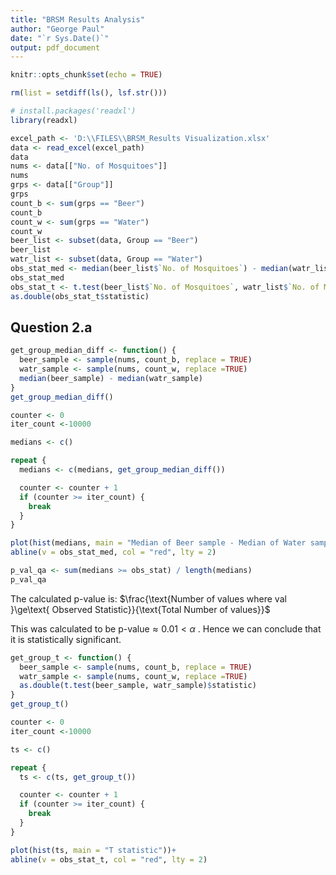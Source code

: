 ```yaml
---
title: "BRSM Results Analysis"
author: "George Paul"
date: "`r Sys.Date()`"
output: pdf_document
---
```


```r
knitr::opts_chunk$set(echo = TRUE)
```

```r
rm(list = setdiff(ls(), lsf.str()))
```

```r
# install.packages('readxl')
library(readxl)
```

```r
excel_path <- 'D:\\FILES\\BRSM_Results Visualization.xlsx'
data <- read_excel(excel_path)
data
nums <- data[["No. of Mosquitoes"]]
nums
grps <- data[["Group"]]
grps
count_b <- sum(grps == "Beer")
count_b
count_w <- sum(grps == "Water")
count_w
beer_list <- subset(data, Group == "Beer")
beer_list
watr_list <- subset(data, Group == "Water")
obs_stat_med <- median(beer_list$`No. of Mosquitoes`) - median(watr_list$`No. of Mosquitoes`)
obs_stat_med
obs_stat_t <- t.test(beer_list$`No. of Mosquitoes`, watr_list$`No. of Mosquitoes`)
as.double(obs_stat_t$statistic)
```

## Question 2.a

```r
get_group_median_diff <- function() {
  beer_sample <- sample(nums, count_b, replace = TRUE)
  watr_sample <- sample(nums, count_w, replace =TRUE)
  median(beer_sample) - median(watr_sample)
}
get_group_median_diff()
```

```r
counter <- 0
iter_count <-10000 

medians <- c()

repeat {
  medians <- c(medians, get_group_median_diff())

  counter <- counter + 1
  if (counter >= iter_count) {
    break
  }
}

plot(hist(medians, main = "Median of Beer sample - Median of Water sample"))+
abline(v = obs_stat_med, col = "red", lty = 2)
```

```r
p_val_qa <- sum(medians >= obs_stat) / length(medians)
p_val_qa
```

The calculated p-value is: $\frac{\text{Number of values where val }\ge\text{ Observed Statistic}}{\text{Total Number of values}}$

This was calculated to be $\text{p-value} \approx 0.01 < \alpha$ . Hence we can conclude that it is statistically significant.

```r
get_group_t <- function() {
  beer_sample <- sample(nums, count_b, replace = TRUE)
  watr_sample <- sample(nums, count_w, replace =TRUE)
  as.double(t.test(beer_sample, watr_sample)$statistic)
}
get_group_t()
```

```r
counter <- 0
iter_count <-10000 

ts <- c()

repeat {
  ts <- c(ts, get_group_t())

  counter <- counter + 1
  if (counter >= iter_count) {
    break
  }
}

plot(hist(ts, main = "T statistic"))+
abline(v = obs_stat_t, col = "red", lty = 2)
```
